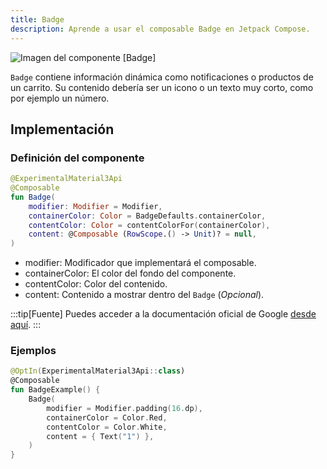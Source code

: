 ```yaml
---
title: Badge
description: Aprende a usar el composable Badge en Jetpack Compose.
---
```



[comment]: <> (La ruta siempre será assets/nombeComponente/componente-header.webp)

![Imagen del componente [Badge]](../../../assets/badgedbox/badgedbox-header.webp)

`Badge` contiene información dinámica como notificaciones o productos de un carrito. Su contenido debería ser un icono o un texto muy corto, como por ejemplo un número.

## Implementación

### Definición del componente

[comment]: <> (Añade un ``TabItem`` por cada tipo de implementación que tenga)

<Tabs>
<TabItem label="Material 3">

```kotlin
@ExperimentalMaterial3Api
@Composable
fun Badge(
    modifier: Modifier = Modifier,
    containerColor: Color = BadgeDefaults.containerColor,
    contentColor: Color = contentColorFor(containerColor),
    content: @Composable (RowScope.() -> Unit)? = null,
)
```

- modifier: Modificador que implementará el composable.
- containerColor: El color del fondo del componente.
- contentColor: Color del contenido.
- content: Contenido a mostrar dentro del `Badge` (_Opcional_).

</TabItem>
</Tabs>

[comment]: <> (No modifiques el tip)

:::tip[Fuente]
Puedes acceder a la documentación oficial de Google
[desde aquí](https://developer.android.com/reference/kotlin/androidx/compose/runtime/package-summary).
:::

### Ejemplos

<Tabs>
<TabItem label="Material 3">

```kotlin
@OptIn(ExperimentalMaterial3Api::class)
@Composable
fun BadgeExample() {
    Badge(
        modifier = Modifier.padding(16.dp),
        containerColor = Color.Red,
        contentColor = Color.White,
        content = { Text("1") },
    )
}
```

</TabItem>
</Tabs>